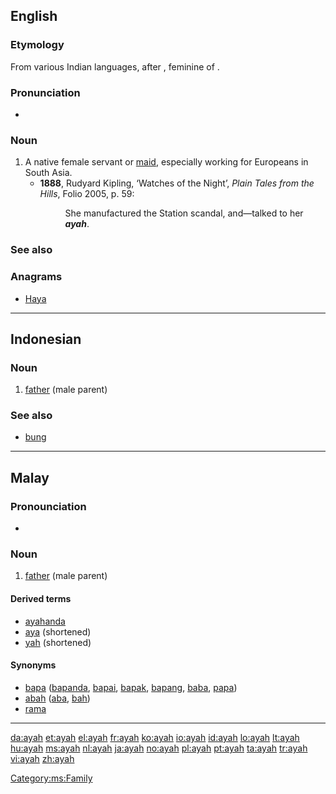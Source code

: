 ==English==

===Etymology===
From various Indian languages, after {{etyl|pt}} {{term|aia||nurse, governess}}, feminine of {{term|aio||tutor}}.

===Pronunciation===
* {{IPA|/aɪə/}}

===Noun===
{{en-noun}}

# A native female servant or [[maid]], especially working for Europeans in South Asia.
#* '''1888''', Rudyard Kipling, ‘Watches of the Night’, ''Plain Tales from the Hills'', Folio 2005, p. 59:
#*: She manufactured the Station scandal, and—talked to her '''''ayah'''''.

===See also===
{{Wikisource1911Enc Citation|Ayah}}

===Anagrams===
* [[Haya#English|Haya]]

----

==Indonesian==

===Noun===
{{id-noun}}

# [[father]] (male parent)

===See also===
* [[bung]]

----

==Malay==

===Pronounciation===
* {{IPA|/ajah/|lang=ms}}

===Noun===
{{head|ms|noun}}

# [[father]] (male parent)

====Derived terms====
* [[ayahanda]]
* [[aya]] (shortened)
* [[yah]] (shortened)

====Synonyms====
* [[bapa]] ([[bapanda]], [[bapai]], [[bapak]], [[bapang]], [[baba]], [[papa]])
* [[abah]] ([[aba]], [[bah]])
* [[rama]]

[[Category:ms:Family]]

-----

[[da:ayah]]
[[et:ayah]]
[[el:ayah]]
[[fr:ayah]]
[[ko:ayah]]
[[io:ayah]]
[[id:ayah]]
[[lo:ayah]]
[[lt:ayah]]
[[hu:ayah]]
[[ms:ayah]]
[[nl:ayah]]
[[ja:ayah]]
[[no:ayah]]
[[pl:ayah]]
[[pt:ayah]]
[[ta:ayah]]
[[tr:ayah]]
[[vi:ayah]]
[[zh:ayah]]